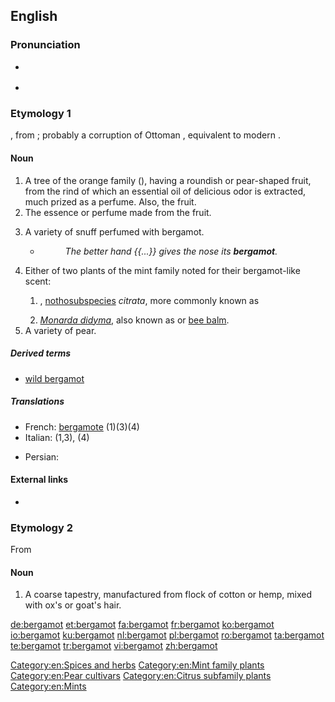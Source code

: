 ==English==

===Pronunciation===
* {{a|US}} {{IPA|/ˈbɝɡəˌmɑt/|lang=en}}
* {{a|RP}} {{IPA|/ˈbɜːɡəˌmɒt/|lang=en}}

===Etymology 1===
{{etyl|fr|en}} {{m|fr|bergamote}}, from {{etyl|it|en}} {{m|it|bergamotta}}; probably a corruption of Ottoman  {{etyl|tr|en}} {{m|tr|beg armudu}}, equivalent to modern {{etyl|tr|en}} {{m|tr|bey armudu||a lord's pear}}.
====Noun====
{{en-noun|~}}

# A tree of the orange family ({{taxlink|Citrus bergamia|species|noshow=1}}), having a roundish or pear-shaped fruit, from the rind of which an essential oil of delicious odor is extracted, much prized as a perfume. Also, the fruit.
# The essence or perfume made from the fruit.
#: {{rfquotek|Johnson}}
# A variety of snuff perfumed with bergamot.
#* {{rfdate|and other bibliographic particulars}} {{w|William Cowper}}
#*: ''The better hand {{...}} gives the nose its '''bergamot'''.''
# Either of two plants of the mint family noted for their bergamot-like scent:
## {{taxlink|Mentha × piperita|species|noshow=1}}, [[nothosubspecies]] ''citrata'', more commonly known as {{vern|bergamot mint|pedia=1}}
## ''[[Monarda didyma]]'', also known as {{vern|American bergamot|pedia=1}} or [[bee balm]].
# A variety of pear.
#: {{rfquotek|Johnson}}

=====Derived terms=====
* [[wild bergamot]]

=====Translations=====
{{checktrans-top}}
* French: [[bergamote]] (1)(3)(4)
* Italian: {{t+|it|bergamotto|m}} (1,3), {{t|it|bergamotta|f}} (4)
{{trans-mid}}
* Persian: {{t+|fa|ترنج|tr=toranj}}
{{trans-bottom}}
[[Category:en:Spices and herbs]]
[[Category:en:Mint family plants]]

====External links====
* {{projectlink|Americana|Bergamot}}

===Etymology 2===
From {{m|it|Bergamo}}

====Noun====
{{en-noun|-|s}}

# A coarse tapestry, manufactured from flock of cotton or hemp, mixed with ox's or goat's hair.

[[Category:en:Pear cultivars]]
[[Category:en:Citrus subfamily plants]]
[[Category:en:Mints]]

[[de:bergamot]]
[[et:bergamot]]
[[fa:bergamot]]
[[fr:bergamot]]
[[ko:bergamot]]
[[io:bergamot]]
[[ku:bergamot]]
[[nl:bergamot]]
[[pl:bergamot]]
[[ro:bergamot]]
[[ta:bergamot]]
[[te:bergamot]]
[[tr:bergamot]]
[[vi:bergamot]]
[[zh:bergamot]]